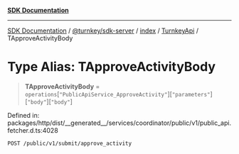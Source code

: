 [**SDK Documentation**](../../../../../../README.mdx)

***

[SDK Documentation](../../../../../../packages.mdx) / [@turnkey/sdk-server](../../../../README.mdx) / [index](../../../README.mdx) / [TurnkeyApi](../README.mdx) / TApproveActivityBody

# Type Alias: TApproveActivityBody

> **TApproveActivityBody** = `operations`\[`"PublicApiService_ApproveActivity"`\]\[`"parameters"`\]\[`"body"`\]\[`"body"`\]

Defined in: packages/http/dist/\_\_generated\_\_/services/coordinator/public/v1/public\_api.fetcher.d.ts:4028

`POST /public/v1/submit/approve_activity`
